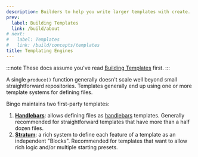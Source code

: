 ```yaml
---
description: Builders to help you write larger templates with create.
prev:
  label: Building Templates
  link: /build/about
# next:
#   label: Templates
#   link: /build/concepts/templates
title: Templating Engines
---
```


:::note
These docs assume you've read [Building Templates](/build/about) first.
:::

A single `produce()` function generally doesn't scale well beyond small straightforward repositories.
Templates generally end up using one or more template systems for defining files.

Bingo maintains two first-party templates:

1. **[Handlebars](/engines/handlebars/about)**: allows defining files as [handlebars](https://handlebarsjs.com) templates.
   Generally recommended for straightforward templates that have more than a half dozen files.
2. **[Stratum](/engines/stratum/about)**: a rich system to define each feature of a template as an independent "Blocks".
   Recommended for templates that want to allow rich logic and/or multiple starting presets.
